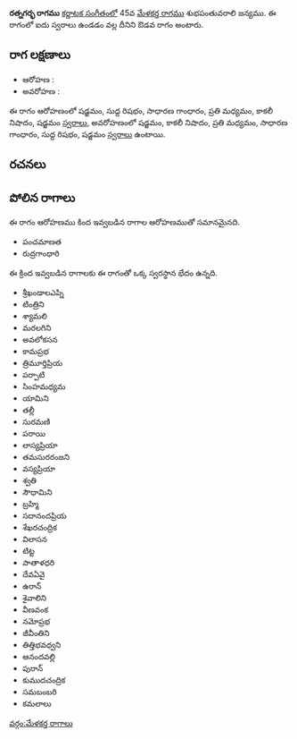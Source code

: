 {{Infobox ragam
	| name          	= రత్నగర్భ
	| synonym	    	= 
	| mela          	= 
	| chakra        	= 
	| janaka        	= 
	| type          	= ఔడవ
	| arohanam      	= {{svaraC|S|R1|G2|M2|N3|S'}} 
	| avarohanam    	= {{svaraC|S'|N3|M2|G2|R1|S}}
	| jeeva         	=
	| chhaya        	=
	| nyasa         	=
	| vishesha      	= 
	| equivalent  		= 
}}
{{కర్ణాటక సంగీత రాగాలు}}
'''రత్నగర్భ రాగము''' [[కర్ణాటక సంగీతం]]లో 45వ [[మేళకర్త రాగము]] శుభపంతువరాలి జన్యము.  ఈ రాగంలో ఐదు స్వరాలు ఉండడం వల్ల దీనిని ఔడవ రాగం అంటారు.


==రాగ లక్షణాలు==


* ఆరోహణ : {{svaraC|S|R1|G2|M2|N3|S'}} 
* అవరోహణ : {{svaraC|S'|N3|M2|G2|R1|S}}

ఈ రాగం ఆరోహణంలో షడ్జమం, సుద్ద రిషభం, సాధారణ గాంధారం, ప్రతి మధ్యమం, కాకలీ నిషాదం, షడ్జమం [[స్వరాలు]], అవరోహణంలో షడ్జమం, కాకలీ నిషాదం, ప్రతి మధ్యమం, సాధారణ గాంధారం, సుద్ద రిషభం, షడ్జమం [[స్వరాలు]] ఉంటాయి.

==రచనలు==



==పోలిన రాగాలు==
ఈ రాగం ఆరోహణము కింద ఇవ్వబడిన రాగాల ఆరోహణముతో సమానమైనది.
* పంచమాణత
* రుద్రగాంధారి

ఈ క్రింద ఇవ్వబడిన రాగాలకు ఈ రాగంతో ఒక్క స్వరస్థాన భేదం ఉన్నది.
* శ్రీఖండాలఎప్ని
* టింత్రిని
* శ్యామలి
* మరలగిని
* అవలోకసన
* కామప్రభ
* త్రిమూర్తిప్రియ
* పర్పాటి
* సింహమధ్యమ
* యామిని
* తల్లీ
* సురమణి
* పరాయి
* లాస్యప్రియా
* తమసురరంజని
* వస్యప్రియా
* శ్వతి
* సౌధామిని
* బ్రహ్మి
* సదానందప్రియ
* శేఖరచంద్రిక
* విలాసన
* టిట్ట
* పాతాళధరి
* దేవఏవై
* ఉరాన్
* శైవాలిని
* వీణవంక
* నమోప్రభ
* జీవీంతిని
* తిత్తిభవధ్వని
* ఆనందవల్లి
* పురాన్
* కుముదచంద్రిక
* సమబంబరి
* కమలాలు



[[వర్గం:మేళకర్త రాగాలు]]